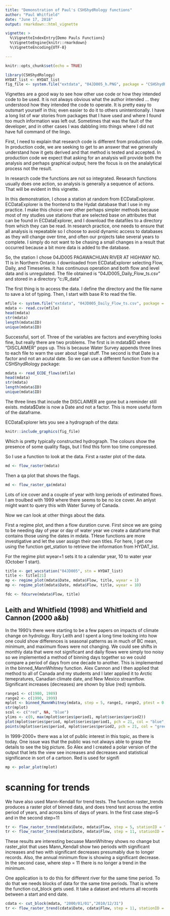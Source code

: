 ```yaml
---
title: "Demonstration of Paul's CSHShydRology functions"
author: "Paul Whitfield"
date: "June 17, 2018"
output: rmarkdown::html_vignette

vignette: >
  %\VignetteIndexEntry{Demo Pauls Functions}
  %\VignetteEngine{knitr::rmarkdown}
  %\VignetteEncoding{UTF-8}

---
```


```r
knitr::opts_chunk$set(echo = TRUE)

library(CSHShydRology)
HYDAT_list <- HYDAT_list
fig_file <- system.file("extdata", "04JD005_h.PNG", package = "CSHShydRology")

```
Vignettes are a good way to see how other use code or how they intended code to be used. It is not always obvious 
what the author intended ... they understood how they intended the code to operate. It is pretty easy to outsmart yourself 
in this; even easier to do it to others unintentionally. I have a long list of war stories from packages that I have used
and where I found too much information was left out.  Sometimes that was the fault of the developer, and in other cases I was 
dabbling into things where I did not have full command of the lingo.

First, I need to explain that research code is different from production code.  In production code, we are seeking to get
to an answer that we generally understand how it gets derived and that method is tested and accepted. In production code we expect that asking for an analysis will provide both the analysis and perhaps graphical output; here the focus is on the analalytical process not the result.

In research code the functions are not so integrated. Research functions usually does one action, so analysis is generally a sequence of actions. That will be evident in this vignette.

In this demonstration, I chose a station at random from ECDataExplorer.  ECDataExplorer is the frontend to the Hydat database 
that I use in my practice.  I make this choice over other perhaps simpler methods because most of my studies use stations that 
are selected base on attributes that can be found in ECDataExplorer, and I download the datafiles to a directory from 
which they can be read. In research practice, one needs to ensure that all analysis is repeatable so I choose 
to avoid dynamic access to databases as they will change over time, and often our projects take several years 
to complete. I simply do not want to be chasing a small changes in a result that occurred because a bit more data 
is added to the database.

So, the station I chose 04JD005 PAGAWACHUAN RIVER AT HIGHWAY NO. 11 is in Northern Ontario. I downloaded from ECDataExplorer
selecting Flow, Daily, and Timeseries. It has continuous operation and both flow and level data and is unregulated. 
The file obtained is "04JD005_Daily_Flow_ts.csv" and stored in a directory "c:/R_data"

The first thing is to access the data. I define the directory and the file name to save a lot of typing. Then, I  start with
base R to read the file.

```r
mfile <- system.file("extdata", "04JD005_Daily_Flow_ts.csv", package = "CSHShydRology")
mdata <- read.csv(mfile)
head(mdata)
str(mdata)
length(mdata$ID)
unique(mdata$ID)
```

Successful, sort of.  Three of the variables are factors and everything looks fine, but really there are two problems. 
The first is in mdata$ID where "DISCLAIMER" pops up.  This is because Water Survey appends three lines to each file to warn the
user about legal stuff.  The second is that Date is a factor and not an acutal date.  So we can use a different function from the CSHShydRology package:

```r
mdata <- read_ECDE_flows(mfile)
head(mdata)
str(mdata)
length(mdata$ID)
unique(mdata$ID)
```

The three lines that incude the DISCLAIMER are gone but a reminder still exists.  mdata$Date is now a Date and not a factor.  This is more useful form of the dataframe.  

ECDataExplorer lets you see a hydrograph of the data:

```r
knitr::include_graphics(fig_file)
```

  
  Which is pretty typically constructed hydrograph. The colours show the presence of some quality flags, but I 
  find this form too time compressed.
  
  So I use a function to look at the data. First a raster plot of the data.


```r
md <- flow_raster(mdata)
```


Then a qa plot that shows the flags.

```r
md <- flow_raster_qa(mdata)
```

Lots of ice cover and a couple of year with long periods of estimated flows.  I am troulbed with 1999 
where there seems to be no ice cover. An anlyst might want to query this with Water Survey of Canada.


Now we can look at other things about the data. 

First a regime plot, and then a flow duration curve. First since we are going to be needing day of year or day of water year we create a dataframe that contains those using the dates in mdata.  THese functions are more investigative and let the user
assign their own titles.  For here, I get one using the function get_station to retrieve the information from HYDAT_list.  

For the regime plot wyear=1 sets it to a calendar year, 10 to water year (October 1 start).  

```r
title <- get_wscstation("04JD005", stn = HYDAT_list)
title <- title[21]
mp <- regime_plot(mdata$Date, mdata$Flow, title, wyear = 1)
mp <- regime_plot(mdata$Date, mdata$Flow, title, wyear = 10)

fdc <- fdcurve(mdata$Flow, title)
```


## Leith and Whitfield (1998) and Whitfield and Cannon (2000 a&b)

In the 1990's there were starting to be a few papers on impacts of climate change on hydrology.  Rory Leith and I 
spent a long time looking into how one could show differences is seasonal patterns as in much of BC mean, minimum, 
and maximum flows were not changing.  We could see shifts in monthly data that were not significant and daily flows 
were simply too noisy so we implemented a method of binning days together so we could compare a period of days from
one decade to another.  This is implemented in the binned_MannWhitney function.  Alex Cannon and I then applied 
that method to all of Canada and my students and I later applied it to Arctic temepratures, Canadian climate date, 
and New Mexico streamflow. Significant increases (decreases) are shown by blue (red) symbols.


```r

range1 <- c(1980, 1989)
range2 <- c(1990, 1999)
mplot <- binned_MannWhitney(mdata, step = 5, range1, range2, ptest = 0.05)
str(mplot)
scol <- c("red", NA, "blue")
ylims <- c(0, max(mplot$series$period1, mplot$series$period2))
plot(mplot$series$period, mplot$series$period1, pch = 21, col = "blue", type = "b", ylim = ylims, main = mplot$StationID)
points(mplot$series$period, mplot$series$period2, pch = 21, col = "green", bg = scol[mplot$series$code], type = "b")
```

In 1999-2000+ there was a lot of public interest in this topic, as there is today.  One issue was that the public 
was not always able to grasp the details to see the big picture. So Alex and I created a polar version of the output that
lets the view see increases and decreases and statistical significance in sort of a cartoon. Red is used for signifi

```r

mp <- polar_plot(mplot)
```

# scanning for trends

We have also used Mann-Kendall for trend tests. The function raster_trends produces a raster plot of binned data, and does trend test across the entire period of years, and across bins of days of years. In the first case step=5 and in the second step=11

```r

tr <- flow_raster_trend(mdata$Date, mdata$Flow, step = 5, stationID = "04JD005")
tr <- flow_raster_trend(mdata$Date, mdata$Flow, step = 11, stationID = "04JD005")
```

These results are interesting becuase MannWhitney shows no change but raster_plot that uses Mann_Kendall show two periods with
significant increases and two with significant decreases presumably due to longer records. Also, the annual minimum flow is showing a significant decrease. In the second case, where step = 11 there is no longer a trend in the minimum.


One application is to do this for different river for the same time period. To do that we needs blocks 
of data for the same time periods. That is where the function cut_block gets used. It take a dataset and returns all records
between a start and end date.


```r

cdata <- cut_block(mdata, "2000/01/01","2010/12/31")
tr <- flow_raster_trend(cdata$Date, cdata$Flow, step = 11, stationID = "04JD005")
```

